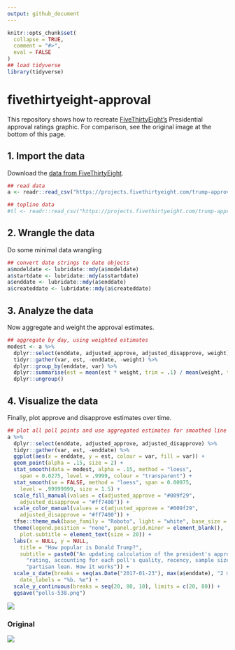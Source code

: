 ```yaml
---
output: github_document
---
```


<!-- README.md is generated from README.Rmd. Please edit that file -->

```r
knitr::opts_chunk$set(
  collapse = TRUE,
  comment = "#>", 
  eval = FALSE
)
## load tidyverse
library(tidyverse)
```
# fivethirtyeight-approval

This repository shows how to recreate [FiveThirtyEight's](https://fivethirtyeight.com) 
Presidential approval ratings graphic. For comparison, see the original image at the bottom of this page.

## 1. Import the data

Download the [data from FiveThirtyEight](https://data.fivethirtyeight.com/).

```r
## read data
a <- readr::read_csv("https://projects.fivethirtyeight.com/trump-approval-data/approval_polllist.csv")

## topline data
#tl <- readr::read_csv("https://projects.fivethirtyeight.com/trump-approval-data/approval_topline.csv")
```

## 2. Wrangle the data

Do some minimal data wrangling

```r
## convert date strings to date objects
a$modeldate <- lubridate::mdy(a$modeldate)
a$startdate <- lubridate::mdy(a$startdate)
a$enddate <- lubridate::mdy(a$enddate)
a$createddate <- lubridate::mdy(a$createddate)
```


## 3. Analyze the data

Now aggregate and weight the approval estimates.

```r
## aggregate by day, using weighted estimates
modest <- a %>%
  dplyr::select(enddate, adjusted_approve, adjusted_disapprove, weight) %>%
  tidyr::gather(var, est, -enddate, -weight) %>%
  dplyr::group_by(enddate, var) %>%
  dplyr::summarise(est = mean(est * weight, trim = .1) / mean(weight, trim = .1)) %>%
  dplyr::ungroup()
```

## 4. Visualize the data

Finally, plot approve and disapprove estimates over time.

```r
## plot all poll points and use aggregated estimates for smoothed line
a %>%
  dplyr::select(enddate, adjusted_approve, adjusted_disapprove) %>%
  tidyr::gather(var, est, -enddate) %>%
  ggplot(aes(x = enddate, y = est, colour = var, fill = var)) +
  geom_point(alpha = .15, size = 2) + 
  stat_smooth(data = modest, alpha = .15, method = "loess", 
    span = 0.0275, level = .9999, colour = "transparent") + 
  stat_smooth(se = FALSE, method = "loess", span = 0.00975, 
    level = .99999999, size = 1.5) + 
  scale_fill_manual(values = c(adjusted_approve = "#009f29", 
    adjusted_disapprove = "#ff7400")) + 
  scale_color_manual(values = c(adjusted_approve = "#009f29", 
    adjusted_disapprove = "#ff7400")) + 
  tfse::theme_mwk(base_family = "Roboto", light = "white", base_size = 28) + 
  theme(legend.position = "none", panel.grid.minor = element_blank(), 
    plot.subtitle = element_text(size = 20)) + 
  labs(x = NULL, y = NULL,
    title = "How popular is Donald Trump?", 
    subtitle = paste0("An updating calculation of the president's approval ", 
      "rating, accounting for each poll's quality, recency, sample size and ", 
      "partisan lean. How it works")) + 
  scale_x_date(breaks = seq(as.Date("2017-01-23"), max(a$enddate), "2 months"), 
    date_labels = "%b. %e") + 
  scale_y_continuous(breaks = seq(20, 80, 10), limits = c(20, 80)) + 
  ggsave("polls-538.png")
```

<p style="align:center"> <img src="polls-538.svg" />


### Original

<p style="align:center"> <img src="raw-538.png" />

